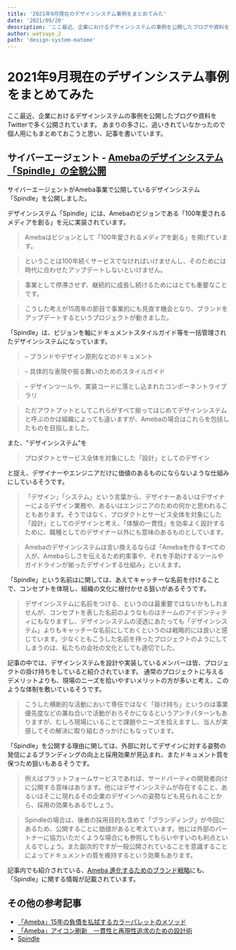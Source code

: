 ```yaml
---
title: '2021年9月現在のデザインシステム事例をまとめてみた'
date: '2021/09/20'
description: 'ここ最近、企業におけるデザインシステムの事例を公開したブログや資料をTwitterで多く公開されています。 あまりの多さに、追いきれて...'
author: watsuyo_2
path: 'design-system-matome'
---
```


# 2021年9月現在のデザインシステム事例をまとめてみた

ここ最近、企業におけるデザインシステムの事例を公開したブログや資料をTwitterで多く公開されています。
あまりの多さに、追いきれていなかったので個人用にもまとめておこうと思い、記事を書いています。

## サイバーエージェント - [Amebaのデザインシステム「Spindle」の全貌公開](https://developers.cyberagent.co.jp/blog/archives/31641/?s=09&utm_source=pocket_mylist)

サイバーエージェントがAmeba事業で公開しているデザインシステム「Spindle」を公開しました。

デザインシステム「Spindle」には、Amebaのビジョンである「100年愛されるメディアを創る」を元に実装されています。

> Amebaはビジョンとして「100年愛されるメディアを創る」を掲げています。

> ということは100年続くサービスでなければいけませんし、そのためには時代に合わせたアップデートしないといけません。

> 事業として停滞させず、継続的に成長し続けるためにはとても重要なことです。

> こうした考えが15周年の節目で事業的にも見直す機会となり、ブランドをアップデートするというプロジェクトが動きました。

「Spindle」は、ビジョンを軸にドキュメントスタイルガイド等を一括管理されたデザインシステムになっています。

> – ブランドやデザイン原則などのドキュメント

> – 具体的な表現や振る舞いのためのスタイルガイド

> – デザインツールや、実装コードに落とし込まれたコンポーネントライブラリ

> ただアウトプットとしてこれらがすべて揃ってはじめてデザインシステムと呼ぶのかは組織によっても違いますが、Amebaの場合はこれらを包括したものを目指しました。

また、"デザインシステム"を

> プロダクトとサービス全体を対象にした「設計」としてのデザイン

と捉え、デザイナーやエンジニアだけに価値のあるものにならないような仕組みにしているそうです。

> 「デザイン」「システム」という言葉から、デザイナーあるいはデザイナーによるデザイン業務や、あるいはエンジニアのための何かと思われることもあります。そうではなく、プロダクトとサービス全体を対象にした「設計」としてのデザインと考え、「体験の一貫性」を効率よく設計するために、職種としてのデザイナー以外にも意味のあるものとしています。

> Amebaのデザインシステムは言い換えるならば「Amebaを作るすべての人が、Amebaらしさを伝えるため約束事や、それを手助けするツールやガイドラインが揃ったデザインする仕組み」といえます。

「Spindle」という名前はに関しては、あえてキャッチーな名前を付けることで、コンセプトを体現し、組織の文化に根付かせる狙いがあるそうです。

> デザインシステムに名前をつける、というのは最重要ではないかもしれませんが、コンセプトを表した名前のようなものはチームのアイデンティティにもなりますし、デザインシステムの浸透にあたっても「デザインシステム」よりもキャッチーな名前にしておくというのは戦略的には良いと感じています。少なくともこうした名前を持ったプロジェクトのようにしてしまうのは、私たちの会社の文化としても適切でした。

記事の中では、デザインシステムを設計や実装しているメンバーは皆、プロジェクトの掛け持ちをしていると紹介されています。
通常のプロジェクトに与えるデメリットよりも、現場のニーズを拾いやすいメリットの方が多いと考え、このような体制を敷いているそうです。

> こうした横断的な活動において専任ではなく「掛け持ち」というのは事業優先度などの兼ね合いで活動がおろそかになるというアンチパターンもありますが、むしろ現場にいることで課題やニーズを拾えますし、当人が実感してその解決に取り組むきっかけにもなっています。

「Spindle」を公開する理由に関しては、外部に対してデザインに対する姿勢の発信によるブランディングの向上と採用効果が見込まれ、またドキュメント質を保つため狙いもあるそうです。

> 例えばプラットフォームサービスであれば、サードパーティの開発者向けに公開する意味はあります。他にはデザインシステムが存在すること、あるいはそこに現れるその企業のデザインへの姿勢なども見られることから、採用の効果もあるでしょう。

> Spindleの場合は、後者の採用目的も含めて「ブランディング」が今回にあるため、公開することに価値があると考えています。他には外部のパートナーに協力いただくような場合にも参照してもらいやすいのも利点といえるでしょう。また副次的ですが一般公開されていることを意識することによってドキュメントの質を維持するという効果もあります。

記事内でも紹介されている、[Ameba 進化するためのブランド戦略](https://speakerdeck.com/toshiharutakemoto/ameba-jin-hua-surutamefalseburandozhan-lue)にも、「Spindle」に関する情報が記載されています。

## その他の参考記事
- [「Ameba」15年の負債を払拭するカラーパレットのメソッド](https://developers.cyberagent.co.jp/blog/archives/26754/)
- [「Ameba」アイコン刷新　一貫性と再現性追求のための設計術](https://developers.cyberagent.co.jp/blog/archives/30048/)
- [Spindle](https://spindle.ameba.design)


<!-- ## メモ
- carely-tableの展開による、デザインシステムにおける成功体験を得た
- carely-modalは、粒度の細かいコンポーネントの設計実装が絡む
- 指針を決めて、枠組みの中で実装をする
- 他部署や外部に向けて認知されるには、いつでもどこでもデザインシステムについて触れることのできる場所が必要 -->
